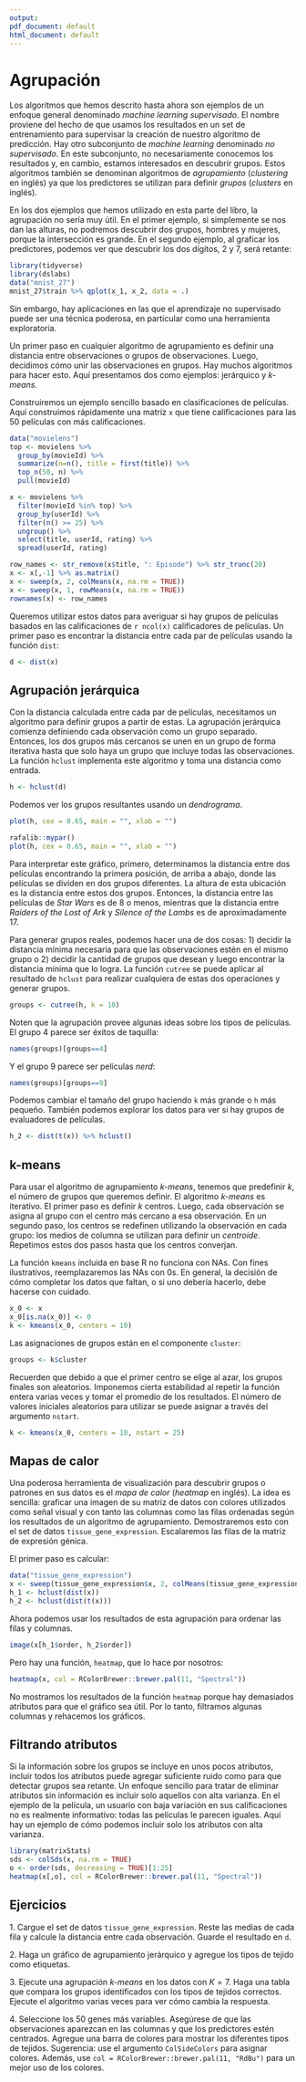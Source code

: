 ```yaml
---
output:
pdf_document: default
html_document: default
---
```

# Agrupación {#clustering}

Los algoritmos que hemos descrito hasta ahora son ejemplos de un enfoque general denominado _machine learning supervisado_. El nombre proviene del hecho de que usamos los resultados en un set de entrenamiento para supervisar la creación de nuestro algoritmo de predicción. Hay otro subconjunto de _machine learning_ denominado _no supervisado_. En este subconjunto, no necesariamente conocemos los resultados y, en cambio, estamos interesados en descubrir grupos. Estos algoritmos también se denominan algoritmos de _agrupamiento_ (_clustering_ en inglés) ya que los predictores se utilizan para definir _grupos_ (_clusters_ en inglés).

En los dos ejemplos que hemos utilizado en esta parte del libro, la agrupación no sería muy útil. En el primer ejemplo, si simplemente se nos dan las alturas, no podremos descubrir dos grupos, hombres y mujeres, porque la intersección es grande. En el segundo ejemplo, al graficar los predictores, podemos ver que descubrir los dos dígitos, 2 y 7, será retante:

```r
library(tidyverse)
library(dslabs)
data("mnist_27")
mnist_27$train %>% qplot(x_1, x_2, data = .)
```

Sin embargo, hay aplicaciones en las que el aprendizaje no supervisado puede ser una técnica poderosa, en particular como una herramienta exploratoria.

Un primer paso en cualquier algoritmo de agrupamiento es definir una distancia entre observaciones o grupos de observaciones. Luego, decidimos cómo unir las observaciones en grupos. Hay muchos algoritmos para hacer esto. Aquí presentamos dos como ejemplos: jerárquico y _k-means_.

Construiremos un ejemplo sencillo basado en clasificaciones de películas. Aquí construimos rápidamente una matriz `x` que tiene calificaciones para las 50 películas con más calificaciones.

```r
data("movielens")
top <- movielens %>%
  group_by(movieId) %>%
  summarize(n=n(), title = first(title)) %>%
  top_n(50, n) %>%
  pull(movieId)

x <- movielens %>%
  filter(movieId %in% top) %>%
  group_by(userId) %>%
  filter(n() >= 25) %>%
  ungroup() %>%
  select(title, userId, rating) %>%
  spread(userId, rating)

row_names <- str_remove(x$title, ": Episode") %>% str_trunc(20)
x <- x[,-1] %>% as.matrix()
x <- sweep(x, 2, colMeans(x, na.rm = TRUE))
x <- sweep(x, 1, rowMeans(x, na.rm = TRUE))
rownames(x) <- row_names
```

Queremos utilizar estos datos para averiguar si hay grupos de películas basados en las calificaciones de `r ncol(x)` calificadores de películas. Un primer paso es encontrar la distancia entre cada par de películas usando la función `dist`:

```r
d <- dist(x)
```

## Agrupación jerárquica

Con la distancia calculada entre cada par de películas, necesitamos un algoritmo para definir grupos a partir de estas. La agrupación jerárquica comienza definiendo cada observación como un grupo separado. Entonces, los dos grupos más cercanos se unen en un grupo de forma iterativa hasta que solo haya un grupo que incluye todas las observaciones. La función `hclust` implementa este algoritmo y toma una distancia como entrada.

```r
h <- hclust(d)
```

Podemos ver los grupos resultantes usando un _dendrograma_.

```r
plot(h, cex = 0.65, main = "", xlab = "")
```

```r
rafalib::mypar()
plot(h, cex = 0.65, main = "", xlab = "")
```

Para interpretar este gráfico, primero, determinamos la distancia entre dos películas encontrando la primera posición, de arriba a abajo, donde las películas se dividen en dos grupos diferentes. La altura de esta ubicación es la distancia entre estos dos grupos. Entonces, la distancia entre las películas de _Star Wars_ es de 8 o menos, mientras que la distancia entre _Raiders of the Lost of Ark_ y _Silence of the Lambs_ es de aproximadamente 17.

Para generar grupos reales, podemos hacer una de dos cosas: 1) decidir la distancia mínima necesaria para que las observaciones estén en el mismo grupo o 2) decidir la cantidad de grupos que desean y luego encontrar la distancia mínima que lo logra. La función `cutree` se puede aplicar al resultado de `hclust` para realizar cualquiera de estas dos operaciones y generar grupos.

```r
groups <- cutree(h, k = 10)
```

Noten que la agrupación provee algunas ideas sobre los tipos de películas. El grupo 4 parece ser éxitos de taquilla:

```r
names(groups)[groups==4]
```

Y el grupo 9 parece ser películas _nerd_:

```r
names(groups)[groups==9]
```

Podemos cambiar el tamaño del grupo haciendo `k` más grande o `h` más pequeño. También podemos explorar los datos para ver si hay grupos de evaluadores de películas.

```r
h_2 <- dist(t(x)) %>% hclust()
```

<!--
```r
plot(h_2, cex = 0.35)
```
-->

## k-means

Para usar el algoritmo de agrupamiento _k-means_, tenemos que predefinir $k$, el número de grupos que queremos definir. El algoritmo _k-means_ es iterativo. El primer paso es definir $k$ centros. Luego, cada observación se asigna al grupo con el centro más cercano a esa observación. En un segundo paso, los centros se redefinen utilizando la observación en cada grupo: los medios de columna se utilizan para definir un _centroide_. Repetimos estos dos pasos hasta que los centros converjan.

La función `kmeans` incluida en base R no funciona con NAs. Con fines ilustrativos, reemplazaremos las NAs con 0s. En general, la decisión de cómo completar los datos que faltan, o si uno debería hacerlo, debe hacerse con cuidado.

```r
x_0 <- x
x_0[is.na(x_0)] <- 0
k <- kmeans(x_0, centers = 10)
```

Las asignaciones de grupos están en el componente `cluster`:

```r
groups <- k$cluster
```

Recuerden que debido a que el primer centro se elige al azar, los grupos finales son aleatorios. Imponemos cierta estabilidad al repetir la función entera varias veces y tomar el promedio de los resultados. El número de valores iniciales aleatorios para utilizar se puede asignar a través del argumento `nstart`.

```r
k <- kmeans(x_0, centers = 10, nstart = 25)
```

## Mapas de calor

Una poderosa herramienta de visualización para descubrir grupos o patrones en sus datos es el _mapa de calor_ (_heatmap_ en inglés). La idea es sencilla: graficar una imagen de su matriz de datos con colores utilizados como señal visual y con tanto las columnas como las filas ordenadas según los resultados de un algoritmo de agrupamiento. Demostraremos esto con el set de datos `tissue_gene_expression`. Escalaremos las filas de la matriz de expresión génica.

El primer paso es calcular:
```r
data("tissue_gene_expression")
x <- sweep(tissue_gene_expression$x, 2, colMeans(tissue_gene_expression$x))
h_1 <- hclust(dist(x))
h_2 <- hclust(dist(t(x)))
```


Ahora podemos usar los resultados de esta agrupación para ordenar las filas y columnas.

```r
image(x[h_1$order, h_2$order])
```

Pero hay una función, `heatmap`, que lo hace por nosotros:

```r
heatmap(x, col = RColorBrewer::brewer.pal(11, "Spectral"))
```

No mostramos los resultados de la función `heatmap` porque hay demasiados atributos para que el gráfico sea útil. Por lo tanto, filtramos algunas columnas y rehacemos los gráficos.

## Filtrando atributos

Si la información sobre los grupos se incluye en unos pocos atributos, incluir todos los atributos puede agregar suficiente ruido como para que detectar grupos sea retante. Un enfoque sencillo para tratar de eliminar atributos sin información es incluir solo aquellos con alta varianza. En el ejemplo de la película, un usuario con baja variación en sus calificaciones no es realmente informativo: todas las películas le parecen iguales. Aquí hay un ejemplo de cómo podemos incluir solo los atributos con alta varianza.

```r
library(matrixStats)
sds <- colSds(x, na.rm = TRUE)
o <- order(sds, decreasing = TRUE)[1:25]
heatmap(x[,o], col = RColorBrewer::brewer.pal(11, "Spectral"))
```


## Ejercicios

1\. Cargue el set de datos `tissue_gene_expression`. Reste las medias de cada fila y calcule la distancia entre cada observación. Guarde el resultado en `d`.


2\. Haga un gráfico de agrupamiento jerárquico y agregue los tipos de tejido como etiquetas.


3\. Ejecute una agrupación _k-means_ en los datos con $K=7$. Haga una tabla que compara los grupos identificados con los tipos de tejidos correctos. Ejecute el algoritmo varias veces para ver cómo cambia la respuesta.


4\. Seleccione los 50 genes más variables. Asegúrese de que las observaciones aparezcan en las columnas y que los predictores estén centrados. Agregue una barra de colores para mostrar los diferentes tipos de tejidos. Sugerencia: use el argumento `ColSideColors` para asignar colores. Además, use `col = RColorBrewer::brewer.pal(11, "RdBu")` para un mejor uso de los colores.

